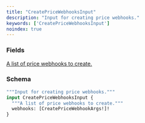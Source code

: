 ```yaml
---
title: "CreatePriceWebhooksInput"
description: "Input for creating price webhooks."
keywords: ['CreatePriceWebhooksInput']
noindex: true
---
```


### Fields

<a href="/api-reference/types/createpricewebhookargs">
  <ResponseField name="webhooks" type="[CreatePriceWebhookArgs!]!" required>
    A list of price webhooks to create.
  </ResponseField>
</a>

### Schema


```graphql 
"""Input for creating price webhooks."""
input CreatePriceWebhooksInput {
  """A list of price webhooks to create."""
  webhooks: [CreatePriceWebhookArgs!]!
}
```
